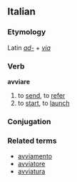 ==Italian==
===Etymology===
Latin ''[[ad-]]'' + ''[[via]]''
===Verb===
'''avviare'''

# to [[send]], to [[refer]]
# to [[start]], to [[launch]]
===Conjugation===
{{It-conj-iare-b|avvi|avere}}

===Related terms===
*[[avviamento]]
*[[avviatore]]
*[[avviatura]]